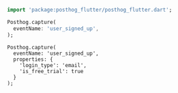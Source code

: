 
<Intro />

```dart
import 'package:posthog_flutter/posthog_flutter.dart';

Posthog.capture(
  eventName: 'user_signed_up',
);
```

<NamingTip />

<SettingProperties />

```
Posthog.capture(
  eventName: 'user_signed_up',
  properties: {
    'login_type': 'email',
    'is_free_trial': true
  }
);
```